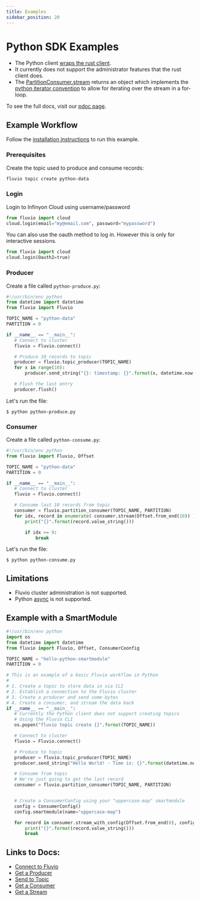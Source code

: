 ```yaml
---
title: Examples
sidebar_position: 20
---
```


# Python SDK Examples

* The Python client [wraps the rust client](https://www.infinyon.com/blog/2021/03/python-client/).
* It currently does not support the administrator features that the rust client does.
* The [PartitionConsumer.stream](https://infinyon.github.io/fluvio-client-python/fluvio.html#PartitionConsumer.stream) returns an object which implements the [python iterator convention](https://wiki.python.org/moin/Iterator) to allow for iterating over the stream in a for-loop.

To see the full docs, visit our [pdoc page](https://infinyon.github.io/fluvio-client-python/fluvio.html).
## Example Workflow

Follow the [installation instructions](/) to run this example.

### Prerequisites

Create the topic used to produce and consume records:

```bash
fluvio topic create python-data
```

### Login

Login to Infinyon Cloud using username/password

```python
from fluvio import cloud
cloud.login(email="my@email.com", password="mypassword")
```

You can also use the oauth method to log in. However this is only for interactive sessions.

```python
from fluvio import cloud
cloud.login(Oauth2=true)
```

### Producer

Create a file called `python-produce.py`:

```python
#!/usr/bin/env python
from datetime import datetime
from fluvio import Fluvio

TOPIC_NAME = "python-data"
PARTITION = 0

if __name__ == "__main__":
   # Connect to cluster
   fluvio = Fluvio.connect()

   # Produce 10 records to topic
   producer = fluvio.topic_producer(TOPIC_NAME)
   for x in range(10):
       producer.send_string("{}: timestamp: {}".format(x, datetime.now()))

   # Flush the last entry
   producer.flush()
```

Let's run the file:

```shell copy="fl"
$ python python-produce.py
```

### Consumer

Create a file called `python-consume.py`:

```python
#!/usr/bin/env python
from fluvio import Fluvio, Offset

TOPIC_NAME = "python-data"
PARTITION = 0

if __name__ == "__main__":
   # Connect to cluster
   fluvio = Fluvio.connect()

   # Consume last 10 records from topic
   consumer = fluvio.partition_consumer(TOPIC_NAME, PARTITION)
   for idx, record in enumerate( consumer.stream(Offset.from_end(10)) ):
       print("{}".format(record.value_string()))

       if idx >= 9:
           break
```

Let's run the file:

```shell copy="fl"
$ python python-consume.py
```

## Limitations
* Fluvio cluster administration is not supported.
* Python [async](https://docs.python.org/3/library/asyncio.html) is not supported.

## Example with a SmartModule

```python
#!/usr/bin/env python
import os
from datetime import datetime
from fluvio import Fluvio, Offset, ConsumerCoonfig

TOPIC_NAME = "hello-python-smartmodule"
PARTITION = 0

# This is an example of a basic Fluvio workflow in Python
#
# 1. Create a topic to store data in via CLI
# 2. Establish a connection to the Fluvio cluster
# 3. Create a producer and send some bytes
# 4. Create a consumer, and stream the data back
if __name__ == "__main__":
   # Currently the Python client does not support creating topics
   # Using the Fluvio CLI
   os.popen("fluvio topic create {}".format(TOPIC_NAME))

   # Connect to cluster
   fluvio = Fluvio.connect()

   # Produce to topic
   producer = fluvio.topic_producer(TOPIC_NAME)
   producer.send_string("Hello World! - Time is: {}".format(datetime.now()))

   # Consume from topic
   # We're just going to get the last record
   consumer = fluvio.partition_consumer(TOPIC_NAME, PARTITION)


   # Create a ConsumerConfig using your "uppercase-map" smartmodule
   config = ConsumerConfig()
   config.smartmodule(name="uppercase-map")

   for record in consumer.stream_with_config(Offset.from_end(0), config):
       print("{}".format(record.value_string()))
       break
```

## Links to Docs:
* [Connect to Fluvio](https://infinyon.github.io/fluvio-client-python/fluvio.html#Fluvio.connect)
* [Get a Producer](https://infinyon.github.io/fluvio-client-python/fluvio.html#Fluvio.topic_producer)
* [Send to Topic](https://infinyon.github.io/fluvio-client-python/fluvio.html#TopicProducer.send)
* [Get a Consumer](https://infinyon.github.io/fluvio-client-python/fluvio.html#Fluvio.partition_consumer)
* [Get a Stream](https://infinyon.github.io/fluvio-client-python/fluvio.html#PartitionConsumer.stream)

